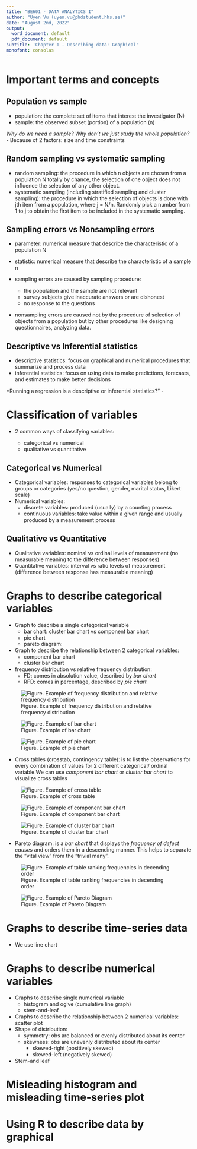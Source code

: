 ```yaml
---
title: "BE601 - DATA ANALYTICS I"
author: "Uyen Vu (uyen.vu@phdstudent.hhs.se)"
date: "August 2nd, 2022"
output:
  word_document: default
  pdf_document: default
subtitle: 'Chapter 1 - Describing data: Graphical'
monofont: consolas
---
```


\newpage

# Important terms and concepts
## Population vs sample

- population: the complete set of items that interest the investigator (N)
- sample: the observed subset (portion) of a population (n)

*Why do we need a sample? Why don't we just study the whole population?* \- Because of 2 factors: size and time constraints

## Random sampling vs systematic sampling

- random sampling: the procedure in which n objects are chosen from a population N totally by chance, the selection of one object does not influence the selection of any other object.
- systematic sampling (including stratified sampling and cluster sampling): the procedure in which the selection of objects is done with jth item from a population, where j = N/n. Randomly pick a number from 1 to j to obtain the first item to be included in the systematic sampling.

## Sampling errors vs Nonsampling errors
- parameter: numerical measure that describe the characteristic of a population N
- statistic: numerical measure that describe the characteristic of a sample n

- sampling errors are caused by sampling procedure:
  + the population and the sample are not relevant
  + survey subjects give inaccurate answers or are dishonest
  + no response to the questions

- nonsampling errors are caused not by the procedure of selection of objects from a population but by other procedures like designing questionnaires, analyzing data.

## Descriptive vs Inferential statistics

- descriptive statistics: focus on graphical and numerical procedures that summarize and process data
- inferential statistics: focus on using data to make predictions, forecasts, and estimates to make better decisions

*Running a regression is a descriptive or inferential statistics?" - 

# Classification of variables

- 2 common ways of classifying variables:

  + categorical vs numerical
  + qualitative vs quantitative
  
## Categorical vs Numerical
- Categorical variables: responses to categorical variables belong to groups or categories (yes/no question, gender, marital status, Likert scale)
- Numerical variables:
  + discrete variables: produced (usually) by a counting process
  + continuous variables: take value within a given range and usually produced by a measurement process
  
## Qualitative vs Quantitative
- Qualitative variables: nominal vs ordinal levels of measurement (no measurable meaning to the difference between responses)
- Quantitative variables: interval vs ratio levels of measurement (difference between response has measurable meaning)

# Graphs to describe categorical variables
- Graph to describe a single categorical variable
  + bar chart: cluster bar chart vs component bar chart
  + pie chart
  + pareto diagram:
- Graph to describe the relationship between 2 categorical variables:
  + component bar chart
  + cluster bar chart
- frequency distribution vs relative frequency distribution:
  + FD: comes in absolution value, described by *bar chart*
  + RFD: comes in percentage, described by *pie chart*

![Figure. Example of frequency distribution and relative frequency distribution](assets/image/C1-frequencydistributiontable.PNG)

![Figure. Example of bar chart](assets/image/C1-barcharttodescribecategoricaldata.PNG)

![Figure. Example of pie chart](assets/image/C1-piecharttodescriberelativefrequencydistribution.PNG)

- Cross tables (crosstab, contingency table): is to list the observations for every combination of values for 2 different categorical/ ordinal variable.We can use *component bar chart* or *cluster bar chart* to visualize cross tables

![Figure. Example of cross table](assets/image/C1-crosstab.PNG)

![Figure. Example of component bar chart](assets/image/C1-componentbarchart.PNG)

![Figure. Example of cluster bar chart](assets/image/C1-clusterbarchar.PNG)

- Pareto diagram: is a *bar chart* that displays the *frequency of defect causes* and orders them in a descending manner. This helps to separate the "vital view" from the "trivial many".

![Figure. Example of table ranking frequencies in decending order](assets/image/C1-paretotable.PNG)

![Figure. Example of Pareto Diagram](assets/image/C1-paretodiagram.PNG)

# Graphs to describe time-series data
- We use line chart

# Graphs to describe numerical variables
- Graphs to describe single numerical variable
  + histogram and ogive (cumulative line graph)
  + stem-and-leaf
- Graphs to describe the relationship between 2 numerical variables: scatter plot
- Shape of distribution:
  + symmetry: obs are balanced or evenly distributed about its center
  + skewness: obs are unevenly distributed about its center
    + skewed-right (positively skewed)
    + skewed-left (negatively skewed)
- Stem-and leaf

# Misleading histogram and misleading time-series plot

# Using R to describe data by graphical





